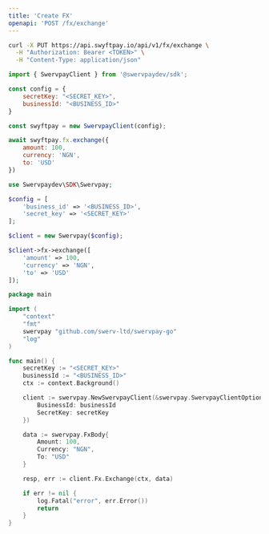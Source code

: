 ```yaml
---
title: 'Create FX'
openapi: 'POST /fx/exchange'
---
```


<RequestExample>

```bash cURL
curl -X PUT https://api.swyftpay.io/api/v1/fx/exchange \
  -H "Authorization: Bearer <TOKEN>" \
  -H "Content-Type: application/json"
```

```javascript Node.js
import { SwervpayClient } from '@swervpaydev/sdk';

const config = {
    secretKey: "<SECRET_KEY>",
    businessId: "<BUSINESS_ID>"
}

const swyftpay = new SwervpayClient(config);

await swyftpay.fx.exchange({
    amount: 100,
    currency: 'NGN',
    to: 'USD'
})
```


```php PHP
use Swervpaydev\SDK\Swervpay;

$config = [
	'business_id' => '<BUSINESS_ID>',
	'secret_key' => '<SECRET_KEY>'
];

$client = new Swervpay($config);

$client->fx->exchange([
    'amount' => 100,
    'currency' => 'NGN',
    'to' => 'USD'
]);
```


```go Go
package main

import (
	"context"
	"fmt"
	swervpay "github.com/swerv-ltd/swervpay-go"
	"log"
)

func main() {
	secretKey := "<SECRET_KEY>"
    businessId := "<BUSINESS_ID>"
	ctx := context.Background()

	client := swervpay.NewSwervpayClient(&swervpay.SwervpayClientOption{
        BusinessId: businessId
        SecretKey: secretKey
    })

    data := swervpay.FxBody{
        Amount: 100,
        Currency: "NGN",
        To: "USD"
    }

	resp, err := client.Fx.Exchange(ctx, data)

	if err != nil {
		log.Fatal("error", err.Error())
		return
	}
}
```

</RequestExample>

